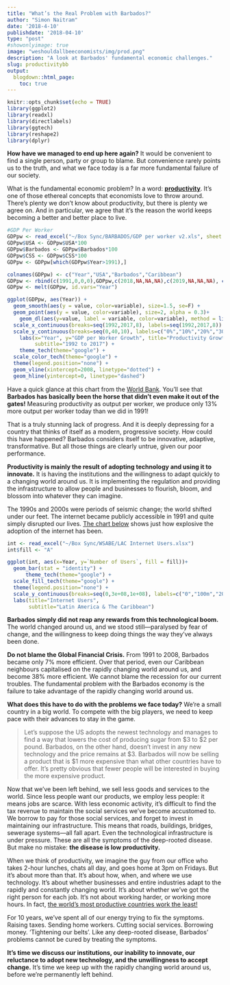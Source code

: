 ```yaml
---
title: "What’s the Real Problem with Barbados?"
author: "Simon Naitram"
date: '2018-4-10'
publishdate: '2018-04-10'
type: "post"
#showonlyimage: true
image: "weshouldallbeeconomists/img/prod.png"
description: "A look at Barbados' fundamental economic challenges."
slug: productivitybb
output:
  blogdown::html_page:
    toc: true
---
```


```r
knitr::opts_chunk$set(echo = TRUE)
library(ggplot2)
library(readxl)
library(directlabels)
library(ggtech)
library(reshape2)
library(dplyr)
```

**How have we managed to end up here again?** It would be convenient to find a single person, party or group to blame. But convenience rarely points us to the truth, and what we face today is a far more fundamental failure of our society.

What is the fundamental economic problem? In a word: [**productivity**](https://en.wikipedia.org/wiki/Productivity). It's one of those ethereal concepts that economists love to throw around. There's plenty we don't know about productivity, but there is plenty we agree on. And in particular, we agree that it's the reason the world keeps becoming a better and better place to live.

```r
#GDP Per Worker
GDPpw <- read_excel("~/Box Sync/BARBADOS/GDP per worker v2.xls", sheet = "Sheet2")
GDPpw$USA <- GDPpw$USA*100
GDPpw$Barbados <- GDPpw$Barbados*100
GDPpw$CSS <- GDPpw$CSS*100
GDPpw <- GDPpw[which(GDPpw$Year>1991),]

colnames(GDPpw) <- c("Year","USA","Barbados","Caribbean")
GDPpw <- rbind(c(1991,0,0,0),GDPpw,c(2018,NA,NA,NA),c(2019,NA,NA,NA), c(2020,NA,NA,NA), c(2021,NA,NA,NA))
GDPpw <- melt(GDPpw, id.vars="Year")

ggplot(GDPpw, aes(Year)) + 
  geom_smooth(aes(y = value, color=variable), size=1.5, se=F) + 
  geom_point(aes(y = value, color=variable), size=2, alpha = 0.3)+
    geom_dl(aes(y=value, label = variable, color=variable), method = list(cex = 1.2,"last.points")) + 
  scale_x_continuous(breaks=seq(1992,2017,8), labels=seq(1992,2017,8)) +
  scale_y_continuous(breaks=seq(0,40,10), labels=c("0%","10%","20%","30%","40%")) +
    labs(x="Year", y="GDP per Worker Growth", title="Productivity Growth", 
         subtitle="1992 to 2017") +
    theme_tech(theme="google") +
  scale_color_tech(theme="google") + 
  theme(legend.position="none") +
  geom_vline(xintercept=2008, linetype="dotted") +
  geom_hline(yintercept=0, linetype="dashed") 
```

Have a quick glance at this chart from the [World Bank](https://data.worldbank.org/indicator/SL.GDP.PCAP.EM.KD?view=chart). You'll see that **Barbados has basically been the horse that didn't even make it out of the gates!** Measuring productivity as output per worker, we produce only 13% more output per worker today than we did in 1991! 

That is a truly stunning lack of progress. And it is deeply depressing for a country that thinks of itself as a modern, progressive society. How could this have happened? Barbados considers itself to be innovative, adaptive, transformative. But all those things are clearly untrue, given our poor performance. 

**Productivity is mainly the result of adopting technology and using it to innovate.** It is having the institutions and the willingness to adapt quickly to a changing world around us. It is implementing the regulation and providing the infrastructure to allow people and businesses to flourish, bloom, and blossom into whatever they can imagine. 

The 1990s and 2000s were periods of seismic change; the world shifted under our feet. The internet became publicly accessible in 1991 and quite simply disrupted our lives. [The chart below](https://ourworldindata.org/internet#growth-of-the-internet) shows just how explosive the adoption of the internet has been. 

```r
int <- read_excel("~/Box Sync/WSABE/LAC Internet Users.xlsx")
int$fill <- "A"

ggplot(int, aes(x=Year, y=`Number of Users`, fill = fill))+
  geom_bar(stat = "identity") +
      theme_tech(theme="google") +
  scale_fill_tech(theme="google") + 
  theme(legend.position="none") +
  scale_y_continuous(breaks=seq(0,3e+08,1e+08), labels=c("0","100m","200m","300m")) + 
  labs(title="Internet Users", 
       subtitle="Latin America & The Caribbean")
```

**Barbados simply did not reap any rewards from this technological boom.** The world changed around us, and we stood still---paralysed by fear of change, and the willingness to keep doing things the way they've always been done.

**Do not blame the Global Financial Crisis.** From 1991 to 2008, Barbados became only 7% more efficient. Over that period, even our Caribbean neighbours capitalised on the rapidly changing world around us, and become 38% more efficient. We cannot blame the recession for our current troubles. The fundamental problem with the Barbados economy is the failure to take advantage of the rapidly changing world around us.

**What does this have to do with the problems we face today?** We're a small country in a big world. To compete with the big players, we need to keep pace with their advances to stay in the game. 

> Let's suppose the US adopts the newest technology and manages to find a way that lowers the cost of producing sugar from \$3 to \$2 per pound. Barbados, on the other hand, doesn't invest in any new technology and the price remains at \$3. Barbados will now be selling a product that is \$1 more expensive than what other countries have to offer. It's pretty obvious that fewer people will be interested in buying the more expensive product.

Now that we've been left behind, we sell less goods and services to the world. Since less people want our products, we employ less people: it means jobs are scarce. With less economic activity, it's difficult to find the tax revenue to maintain the social services we've become accustomed to. We borrow to pay for those social services, and forget to invest in maintaining our infrastructure. This means that roads, buildings, bridges, sewerage systems---all fall apart. Even the technological infrastructure is under pressure. These are all the symptoms of the deep-rooted disease. But make no mistake: **the disease is low productivity.**

When we think of productivity, we imagine the guy from our office who takes 2-hour lunches, chats all day, and goes home at 3pm on Fridays. But it's about more than that. It's about how, when, and where we use technology. It's about whether businesses and entire industries adapt to the rapidly and constantly changing world. It's about whether we've got the right person for each job. It's not about working harder, or working more hours. In fact, [the world's most productive countries work the least!](https://howmuch.net/articles/worlds-most-productive-countries)

For 10 years, we've spent all of our energy trying to fix the symptoms. Raising taxes. Sending home workers. Cutting social services. Borrowing money. 'Tightening our belts'. Like any deep-rooted disease, Barbados' problems cannot be cured by treating the symptoms. 

**It's time we discuss our institutions, our inability to innovate, our reluctance to adopt new technology, and the unwillingness to accept change.** It's time we keep up with the rapidly changing world around us, before we're permanently left behind.